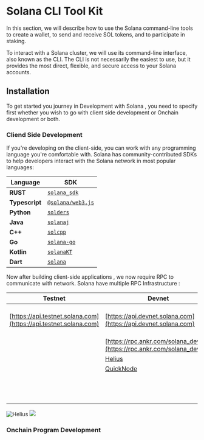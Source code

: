 # Solana CLI Tool Kit

In this section, we will describe how to use the Solana command-line tools to create a wallet, to send and receive SOL tokens, and to participate in staking.

To interact with a Solana cluster, we will use its command-line interface, also known as the CLI. The CLI is not necessarily the easiest to use, but it provides the most direct, flexible, and secure access to your Solana accounts.

## Installation

To get started you journey in Development with Solana , you need to specify first whether you wish to go with client side development or Onchain development or both.

### **Cliend Side Development**

If you're developing on the client-side, you can work with any programming language you're comfortable with. Solana has community-contributed SDKs to help developers interact with the Solana network in most popular languages:

| Language       | SDK                                                                 |
| -------------- | ------------------------------------------------------------------- |
| **RUST**       | [`solana_sdk`](https://docs.rs/solana-sdk/latest/solana_sdk/)       |
| **Typescript** | [`@solana/web3.js`](https://solana-labs.github.io/solana-web3.js/)  |
| **Python**     | [`solders`](https://pypi.org/project/solders/)                      |
| **Java**       | [`solanaj`](https://github.com/skynetcapital/solanaj)               |
| **C++**        | [`solcpp`](https://github.com/aaomidi/solcpp)                       |
| **Go**         | [`solana-go`](https://pkg.go.dev/github.com/gagliardetto/solana-go) |
| **Kotlin**     | [`solanaKT`](https://github.com/rock3r/solana-kt)                   |
| **Dart**       | [`solana`](https://pub.dev/packages/solana)                         |

Now after building client-side applications , we now require RPC to communicate with network. Solana have multiple
RPC Infrastructure :

| **Testnet**                                                      | **Devnet**                                                               | **Mainnet-beta**                                                           |
| ---------------------------------------------------------------- | ------------------------------------------------------------------------ | -------------------------------------------------------------------------- |
| [https://api.testnet.solana.com](https://api.testnet.solana.com) | [https://api.devnet.solana.com](https://api.devnet.solana.com)           | [https://api.mainnet-beta.solana.com](https://api.mainnet-beta.solana.com) |
|                                                                  | [https://rpc.ankr.com/solana_devnet](https://rpc.ankr.com/solana_devnet) | [https://rpc.ankr.com/solana](https://rpc.ankr.com/solana)                 |
|                                                                  | [Helius](https://www.helius.dev)                                         | [Syndica](https://www.syndica.io)                                          |
|                                                                  | [QuickNode](https://www.quicknode.com)                                   | [Blockdaemon](https://blockdaemon.com)                                     |
|                                                                  |                                                                          | [GetBlock](https://getblock.io)                                            |
|                                                                  |                                                                          | [Helius](https://www.helius.dev)                                           |
|                                                                  |                                                                          | [QuickNode](https://www.quicknode.com)                                     |

![Helius](public/images/Helius.jpeg)
![](public/images/QuickNode.jpeg)

### **Onchain Program Development**
